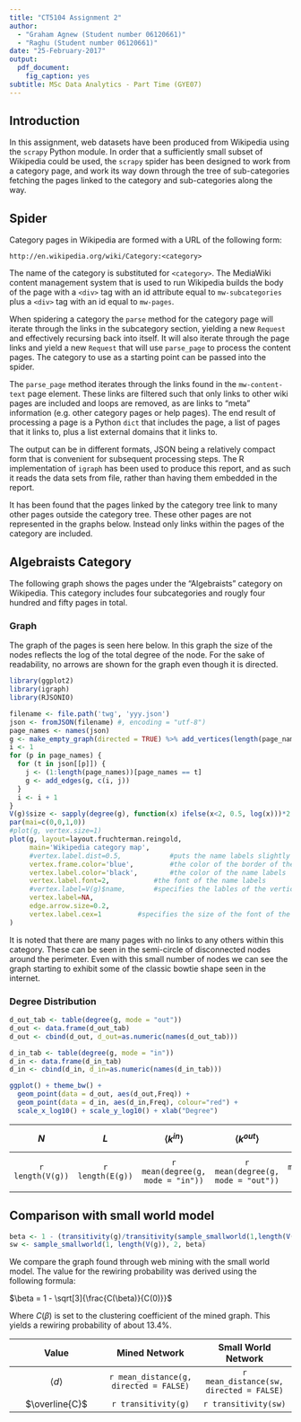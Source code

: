 ```yaml
---
title: "CT5104 Assignment 2"
author: 
  - "Graham Agnew (Student number 06120661)"
  - "Raghu (Student number 06120661)"
date: "25-February-2017"
output: 
  pdf_document: 
    fig_caption: yes
subtitle: MSc Data Analytics - Part Time (GYE07)
---
```


## Introduction

In this assignment, web datasets have been produced from Wikipedia using the `scrapy` Python module.  In order that a sufficiently small subset of Wikipedia could be used, the `scrapy` spider has been designed to work from a category page, and work its way down through the tree of sub-categories fetching the pages linked to the category and sub-categories along the way.

## Spider

Category pages in Wikipedia are formed with a URL of the following form:

`http://en.wikipedia.org/wiki/Category:<category>`

The name of the category is substituted for `<category>`.  The MediaWiki content management system that is used to run Wikipedia builds the body of the page with a `<div>` tag with an id attribute equal to `mw-subcategories` plus a `<div>` tag with an id equal to `mw-pages`.

When spidering a category the `parse` method for the category page will iterate through the links in the subcategory section, yielding a new `Request` and effectively recursing back into itself.  It will also iterate through the page links and yield a new `Request` that will use `parse_page` to process the content pages.  The category to use as a starting point can be passed into the spider.

The `parse_page` method iterates through the links found in the `mw-content-text` page element.  These links are filtered such that only links to other wiki pages are included and loops are removed, as are links to "meta" information (e.g. other category pages or help pages).  The end result of processing a page is a Python `dict` that includes the page, a list of pages that it links to, plus a list external domains that it links to.

The output can be in different formats, JSON being a relatively compact form that is convenient for subsequent processing steps.  The R implementation of `igraph` has been used to produce this report, and as such it reads the data sets from file, rather than having them embedded in the report.

It has been found that the pages linked by the category tree link to many other pages outside the category tree.  These other pages are not represented in the graphs below.  Instead only links within the pages of the category are included.

## Algebraists Category

The following graph shows the pages under the "Algebraists" category on Wikipedia.  This category includes four subcategories and rougly four hundred and fifty pages in total.  

### Graph

The graph of the pages is seen here below.  In this graph the size of the nodes reflects the log of the total degree of the node.  For the sake of readability, no arrows are shown for the graph even though it is directed.

```r
library(ggplot2)
library(igraph)
library(RJSONIO)

filename <- file.path('twg', 'yyy.json')
json <- fromJSON(filename) #, encoding = "utf-8")
page_names <- names(json)
g <- make_empty_graph(directed = TRUE) %>% add_vertices(length(page_names), name = page_names)
i <- 1
for (p in page_names) {
  for (t in json[[p]]) {
    j <- (1:length(page_names))[page_names == t]
    g <- add_edges(g, c(i, j))
  }
  i <- i + 1
}
V(g)$size <- sapply(degree(g), function(x) ifelse(x<2, 0.5, log(x)))*2
par(mai=c(0,0,1,0))
#plot(g, vertex.size=1)
plot(g, layout=layout.fruchterman.reingold,	
     main='Wikipedia category map',
     #vertex.label.dist=0.5,			#puts the name labels slightly off the dots
     vertex.frame.color='blue', 		#the color of the border of the dots 
     vertex.label.color='black',		#the color of the name labels
     vertex.label.font=2,			#the font of the name labels
     #vertex.label=V(g)$name,		#specifies the lables of the vertices. in this case the 'name' attribute is used
     vertex.label=NA,
     edge.arrow.size=0.2,
     vertex.label.cex=1			#specifies the size of the font of the labels. can also be made to vary
)
```

It is noted that there are many pages with no links to any others within this category.  These can be seen in the semi-circle of disconnected nodes around the perimeter.  Even with this small number of nodes we can see the graph starting to exhibit some of the classic bowtie shape seen in the internet.

### Degree Distribution

```r
d_out_tab <- table(degree(g, mode = "out"))
d_out <- data.frame(d_out_tab)
d_out <- cbind(d_out, d_out=as.numeric(names(d_out_tab)))

d_in_tab <- table(degree(g, mode = "in"))
d_in <- data.frame(d_in_tab)
d_in <- cbind(d_in, d_in=as.numeric(names(d_in_tab)))

ggplot() + theme_bw() +
  geom_point(data = d_out, aes(d_out,Freq)) +
  geom_point(data = d_in, aes(d_in,Freq), colour="red") +
  scale_x_log10() + scale_y_log10() + xlab("Degree")
```

|$N$|$L$|$\left \langle k^{in} \right \rangle$|$\left \langle k^{out} \right \rangle$|$\left \langle k^{total} \right \rangle$|$\overline{C}$|$\left \langle d \right \rangle$|$\frac{\log N}{\log \left \langle k \right \rangle}$
|:---:|:----:|:------:|:------:|:------:|:------:|:------:|:------:|
`r length(V(g))`|`r length(E(g))`|`r mean(degree(g, mode = "in"))`|`r mean(degree(g, mode = "out"))`|`r mean(degree(g, mode = "total"))`|`r transitivity(g)`|`r mean_distance(g, directed = FALSE)`|`r log(length(V(g)))/log(mean(degree(g, mode = "total")))`

## Comparison with small world model

```r
beta <- 1 - (transitivity(g)/transitivity(sample_smallworld(1,length(V(g)),2,0)))^(1/3)
sw <- sample_smallworld(1, length(V(g)), 2, beta)
```

We compare the graph found through web mining with the small world model.  The value for the rewiring probability was derived using the following formula:

$\beta = 1 - \sqrt[3]{\frac{C(\beta)}{C(0)}}$

Where $C(\beta)$ is set to the clustering coefficient of the mined graph.  This yields a rewiring probability of about 13.4%.

|Value|Mined Network|Small World Network|
|:------:|:------:|:------:|
$\left \langle d \right \rangle$|`r mean_distance(g, directed = FALSE)`|`r mean_distance(sw, directed = FALSE)`|
$\overline{C}$|`r transitivity(g)`|`r transitivity(sw)`|


